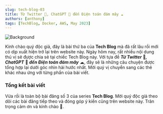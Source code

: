 ```yaml
---
slug: tech-blog-03
title: Từ Twitter 🦉, ChatGPT 🧠 đến Điện toán đám mây ☁
authors: [anthony]
tags: [TechBlog, Docker, AWS, May 2023]
---
```



![Background](./partials/img/all.png)

Kính chào quý độc giả, đây là bài thứ ba của **Tech Blog** mà đã rất lâu rồi mới có dịp xuất hiện trở lại
trên website này. Ngày hôm nay, rất nhiều nội dung thú vị sẽ được chia sẻ tại chiếc Tech Blog này. Với tựa đề
**_Từ Twitter_** 🦉**_, ChatGPT_** 🧠 **_đến Điện toán đám mây_** ☁, đây sẽ là những câu chuyện được tổng hợp lại dưới góc nhìn
hài hước nhất. Mời quý vị chuyển sang các thẻ khác nhau ứng với từng phần của bài viết.

<!-- truncate -->

<Tabs lazy>
  <TabItem value="one" label="P1" default>
    <FirstPost />
  </TabItem>
  <TabItem value="two" label="P2">
    <SecondPost />
  </TabItem>
  <TabItem value="three" label="P3">
    <ThirdPost />
  </TabItem>
</Tabs>

### Tổng kết bài viết

Vừa rồi là toàn bộ bài đăng số 3 của series **Tech Blog**. Mời quý độc giả theo dõi các bài đăng
tiếp theo và đóng góp ý kiến cũng trên website này. Trân trọng cảm ơn và kính chào 👋.
